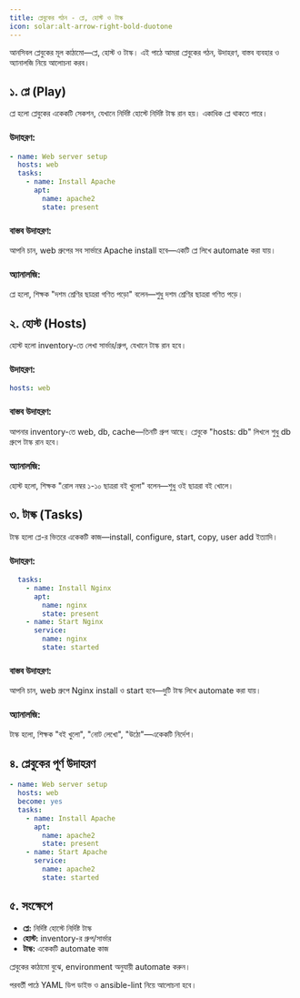 ```yaml
---
title: প্লেবুকের গঠন - প্লে, হোস্ট ও টাস্ক
icon: solar:alt-arrow-right-bold-duotone
---
```


আনসিবল প্লেবুকের মূল কাঠামো—প্লে, হোস্ট ও টাস্ক। এই পাঠে আমরা প্লেবুকের গঠন, উদাহরণ, বাস্তব ব্যবহার ও অ্যানালজি নিয়ে আলোচনা করব।

## ১. প্লে (Play)

প্লে হলো প্লেবুকের একেকটি সেকশন, যেখানে নির্দিষ্ট হোস্টে নির্দিষ্ট টাস্ক রান হয়। একাধিক প্লে থাকতে পারে।

### উদাহরণ:
```yaml
- name: Web server setup
  hosts: web
  tasks:
    - name: Install Apache
      apt:
        name: apache2
        state: present
```

### বাস্তব উদাহরণ:

আপনি চান, web গ্রুপের সব সার্ভারে Apache install হবে—একটি প্লে লিখে automate করা যায়।

### অ্যানালজি:

প্লে হলো, শিক্ষক "দশম শ্রেণির ছাত্ররা গণিত পড়ো" বলেন—শুধু দশম শ্রেণির ছাত্ররা গণিত পড়ে।

## ২. হোস্ট (Hosts)

হোস্ট হলো inventory-তে লেখা সার্ভার/গ্রুপ, যেখানে টাস্ক রান হবে।

### উদাহরণ:
```yaml
hosts: web
```

### বাস্তব উদাহরণ:

আপনার inventory-তে web, db, cache—তিনটি গ্রুপ আছে। প্লেবুকে "hosts: db" লিখলে শুধু db গ্রুপে টাস্ক রান হবে।

### অ্যানালজি:

হোস্ট হলো, শিক্ষক "রোল নম্বর ১-১০ ছাত্ররা বই খুলো" বলেন—শুধু ওই ছাত্ররা বই খোলে।

## ৩. টাস্ক (Tasks)

টাস্ক হলো প্লে-র ভিতরে একেকটি কাজ—install, configure, start, copy, user add ইত্যাদি।

### উদাহরণ:
```yaml
  tasks:
    - name: Install Nginx
      apt:
        name: nginx
        state: present
    - name: Start Nginx
      service:
        name: nginx
        state: started
```

### বাস্তব উদাহরণ:

আপনি চান, web গ্রুপে Nginx install ও start হবে—দুটি টাস্ক লিখে automate করা যায়।

### অ্যানালজি:

টাস্ক হলো, শিক্ষক "বই খুলো", "নোট লেখো", "উঠো"—একেকটি নির্দেশ।

## ৪. প্লেবুকের পূর্ণ উদাহরণ

```yaml
- name: Web server setup
  hosts: web
  become: yes
  tasks:
    - name: Install Apache
      apt:
        name: apache2
        state: present
    - name: Start Apache
      service:
        name: apache2
        state: started
```

## ৫. সংক্ষেপে

- **প্লে:** নির্দিষ্ট হোস্টে নির্দিষ্ট টাস্ক
- **হোস্ট:** inventory-র গ্রুপ/সার্ভার
- **টাস্ক:** একেকটি automate কাজ

প্লেবুকের কাঠামো বুঝে, environment অনুযায়ী automate করুন।

পরবর্তী পাঠে YAML ডিপ ডাইভ ও ansible-lint নিয়ে আলোচনা হবে।
